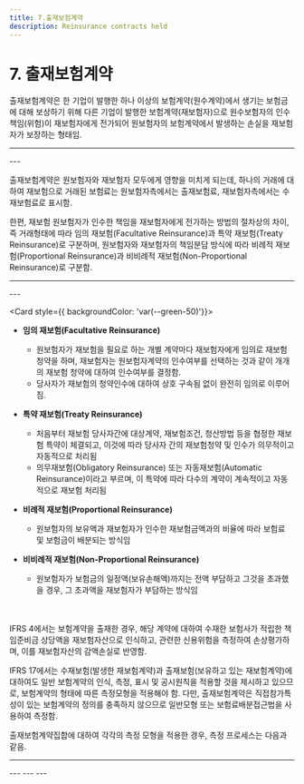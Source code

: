 ```yaml
---
title: 7.출재보험계약
description: Reinsurance contracts held
---
```



# 7. 출재보험계약

출재보험계약은 한 기업이 발행한 하나 이상의 보험계약(원수계약)에서 생기는 보험금에 대해 보상하기 위해 다른 기업이 발행한 보험계약(재보험자)으로 원수보험자의 인수 책임(위험)이 재보험자에게 전가되어 원보험자의 보험계약에서 발생하는 손실을 재보험자가 보장하는 형태임.

---
<CenterImg src="/ifrs/pic7-1.png" width={800} caption="[재보험계약 구조]" />
---

출재보험계약은 원보험자와 재보험자 모두에게 영향을 미치게 되는데, 하나의 거래에 대하여 재보험으로 거래된 보험료는 원보험자측에서는 출재보험료, 재보험자측에서는 수재보험료로 표시함.

한편, 재보험 원보험자가 인수한 책임을 재보험자에게 전가하는 방법의 절차상의 차이, 즉 거래형태에 따라 임의 재보험(Facultative Reinsurance)과 특약 재보험(Treaty Reinsurance)로 구분하며, 원보험자와 재보험자의 책임분담 방식에 따라 비례적 재보험(Proportional Reinsurance)과 비비례적 재보험(Non-Proportional Reinsurance)로 구분함.

---
<CenterImg src="/ifrs/pic7-2.png" width={800} caption="[재보험계약 형태]" />
---

<Card style={{ backgroundColor: 'var(--green-50)'}}>
* **임의 재보험(Facultative Reinsurance)**
  * 원보험자가 재보험을 필요로 하는 개별 계약마다 재보험자에게 임의로 재보험 청약을 하며, 재보험자는 원보험자계약의 인수여부를 선택하는 것과 같이 개개의 재보험 청약에 대하여 인수여부를 결정함.
  * 당사자가 재보험의 청약인수에 대하여 상호 구속됨 없이 완전히 임의로 이루어짐.

* **특약 재보험(Treaty Reinsurance)**
  * 처음부터 재보험 당사자간에 대상계약, 재보험조건, 청산방법 등을 협정한 재보험 특약이 체결되고, 이것에 따라 당사자 간의 재보험청약 및 인수가 의무적이고 자동적으로 처리됨
  * 의무재보험(Obligatory Reinsurance) 또는 자동재보험(Automatic Reinsurance)이라고 부르며, 이 특약에 따라 다수의 계약이 계속적이고 자동적으로 재보험 처리됨

* **비례적 재보험(Proportional Reinsurance)**
  * 원보험자의 보유액과 재보험자가 인수한 재보험금액과의 비율에 따라 보험료 및 보험금이 배분되는 방식임

* **비비례적 재보험(Non-Proportional Reinsurance)**
  * 원보험자가 보험금의 일정액(보유손해액)까지는 전액 부담하고 그것을 초과했을 경우, 그 초과액을 재보험자가 부담하는 방식임
</Card>

<br></br>
IFRS 4에서는 보험계약을 출재한 경우, 해당 계약에 대하여 수재한 보험사가 적립한 책임준비금 상당액을 재보험자산으로 인식하고, 관련한 신용위험을 측정하여 손상평가하며, 이를 재보험자산의 감액손실로 반영함.

IFRS 17에서는 수재보험(발생한 재보험계약)과 출재보험(보유하고 있는 재보험계약)에 대하여도 일반 보험계약의 인식, 측정, 표시 및 공시원칙을 적용할 것을 제시하고 있으므로, 보험계약의 형태에 따른 측정모형을 적용해야 함. 다만, 출재보험계약은 직접참가특성이 있는 보험계약의 정의를 충족하지 않으므로 일반모형 또는 보험료배분접근법을 사용하여 측정함.

출재보험계약집합에 대하여 각각의 측정 모형을 적용한 경우, 측정 프로세스는 다음과 같음.

---
<CenterImg src="/ifrs/pic7-3.png" width={1000} caption="[출재보험계약집합 일반모형_Non Par 적용 프로세스]" />
---
<CenterImg src="/ifrs/pic7-4.png" width={1000} caption="[출재보험계약집합 일반모형_In Par 적용 프로세스]" />
---
<CenterImg src="/ifrs/pic7-5.png" width={1000} caption="[출재보험계약집합 보험료배분접근법 적용 프로세스]" />
---
